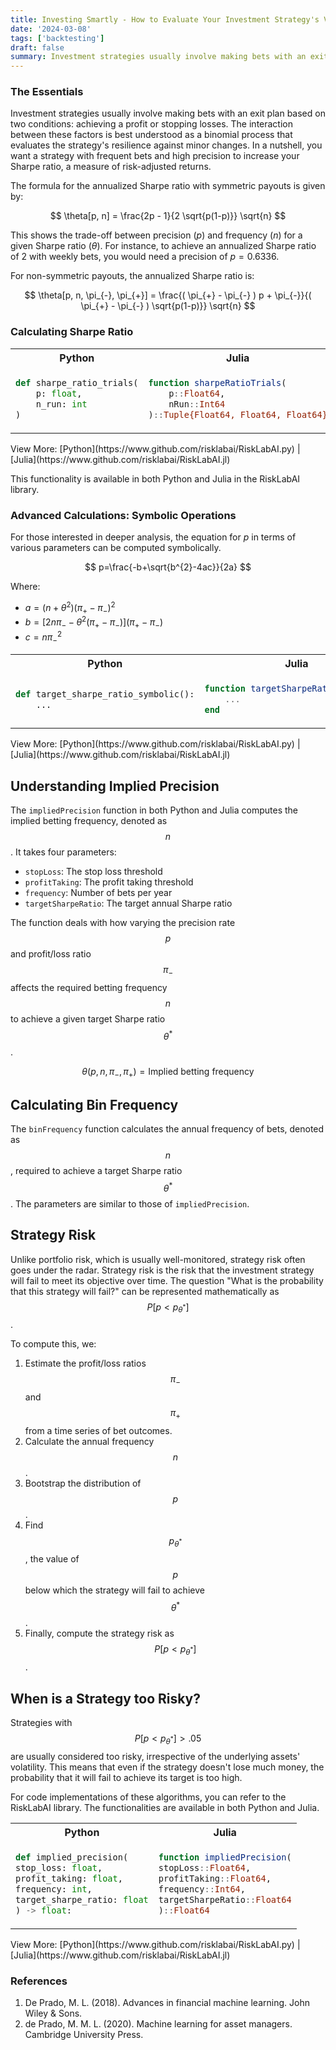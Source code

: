 ```yaml
---
title: Investing Smartly - How to Evaluate Your Investment Strategy's Vulnerability
date: '2024-03-08'
tags: ['backtesting']
draft: false
summary: Investment strategies usually involve making bets with an exit plan based on two conditions - achieving a profit or stopping losses. The interaction between these factors is best understood as a binomial process that evaluates the strategy's resilience against minor changes.
---
```


### The Essentials

Investment strategies usually involve making bets with an exit plan based on two conditions: achieving a profit or stopping losses. The interaction between these factors is best understood as a binomial process that evaluates the strategy's resilience against minor changes. In a nutshell, you want a strategy with frequent bets and high precision to increase your Sharpe ratio, a measure of risk-adjusted returns.

The formula for the annualized Sharpe ratio with symmetric payouts is given by:

$$
\theta[p, n] = \frac{2p - 1}{2 \sqrt{p(1-p)}} \sqrt{n}
$$

This shows the trade-off between precision $(p)$ and frequency $(n)$ for a given Sharpe ratio $(\theta)$. For instance, to achieve an annualized Sharpe ratio of 2 with weekly bets, you would need a precision of $p=0.6336$.

For non-symmetric payouts, the annualized Sharpe ratio is:

$$
\theta[p, n, \pi_{-}, \pi_{+}] = \frac{( \pi_{+} - \pi_{-} ) p + \pi_{-}}{( \pi_{+} - \pi_{-} ) \sqrt{p(1-p)}} \sqrt{n}
$$

### Calculating Sharpe Ratio

<div style={{display: 'flex', justifyContent: 'center'}}>
  <table style={{tableLayout: 'fixed', width: '90%'}}>
  <tr>
    <th style={{width: '50%', textAlign: 'center'}}>Python</th>
    <th style={{width: '50%', textAlign: 'center'}}>Julia</th>
  </tr>

  <tr>
  <td style={{border: '1px solid transparent'}}>

```python
def sharpe_ratio_trials(
    p: float,
    n_run: int
)
```

  </td>
  <td style={{border: '1px solid transparent'}}>

```julia
function sharpeRatioTrials(
    p::Float64,
    nRun::Int64
)::Tuple{Float64, Float64, Float64}
```

  </td>
  </tr>
  </table>
</div>
View More: [Python](https://www.github.com/risklabai/RiskLabAI.py) | [Julia](https://www.github.com/risklabai/RiskLabAI.jl)

This functionality is available in both Python and Julia in the RiskLabAI library.

### Advanced Calculations: Symbolic Operations

For those interested in deeper analysis, the equation for $p$ in terms of various parameters can be computed symbolically.

$$
p=\frac{-b+\sqrt{b^{2}-4ac}}{2a}
$$

Where:

- $a=(n+\theta^{2})(\pi_{+}-\pi_{-})^{2}$
- $b=[2n\pi_{-}-\theta^{2}(\pi_{+}-\pi_{-})](\pi_{+}-\pi_{-})$
- $c=n \pi_{-}^{2}$

<div style={{display: 'flex', justifyContent: 'center'}}>
  <table style={{tableLayout: 'fixed', width: '90%'}}>
  <tr>
    <th style={{width: '50%', textAlign: 'center'}}>Python</th>
    <th style={{width: '50%', textAlign: 'center'}}>Julia</th>
  </tr>

  <tr>
  <td style={{border: '1px solid transparent'}}>

```python
def target_sharpe_ratio_symbolic():
    ...

```

  </td>
  <td style={{border: '1px solid transparent'}}>

```julia
function targetSharpeRatioSymbolic()
    ...
end
```

  </td>
  </tr>
  </table>
</div>
View More: [Python](https://www.github.com/risklabai/RiskLabAI.py) | [Julia](https://www.github.com/risklabai/RiskLabAI.jl)

## Understanding Implied Precision

The `impliedPrecision` function in both Python and Julia computes the implied betting frequency, denoted as $$n$$. It takes four parameters:

- `stopLoss`: The stop loss threshold
- `profitTaking`: The profit taking threshold
- `frequency`: Number of bets per year
- `targetSharpeRatio`: The target annual Sharpe ratio

The function deals with how varying the precision rate $$p$$ and profit/loss ratio $$\pi_{-}$$ affects the required betting frequency $$n$$ to achieve a given target Sharpe ratio $$\theta^{*}$$.

$$
\theta(p, n, \pi_{-}, \pi_{+}) = \text{Implied betting frequency}
$$

## Calculating Bin Frequency

The `binFrequency` function calculates the annual frequency of bets, denoted as $$n$$, required to achieve a target Sharpe ratio $$\theta^{*}$$. The parameters are similar to those of `impliedPrecision`.

## Strategy Risk

Unlike portfolio risk, which is usually well-monitored, strategy risk often goes under the radar. Strategy risk is the risk that the investment strategy will fail to meet its objective over time. The question "What is the probability that this strategy will fail?" can be represented mathematically as $$ P[p<p_{\theta^{*}}] $$.

To compute this, we:

1. Estimate the profit/loss ratios $$\pi_{-}$$ and $$\pi_{+}$$ from a time series of bet outcomes.
2. Calculate the annual frequency $$n$$.
3. Bootstrap the distribution of $$p$$.
4. Find $$p_{\theta^{*}}$$, the value of $$p$$ below which the strategy will fail to achieve $$\theta^{*}$$.
5. Finally, compute the strategy risk as $$P[p<p_{\theta^{*}}]$$.

## When is a Strategy too Risky?

Strategies with $$P[p<p_{\theta^{*}}] > .05$$ are usually considered too risky, irrespective of the underlying assets' volatility. This means that even if the strategy doesn't lose much money, the probability that it will fail to achieve its target is too high.

For code implementations of these algorithms, you can refer to the RiskLabAI library. The functionalities are available in both Python and Julia.

<div style={{display: 'flex', justifyContent: 'center'}}>
  <table style={{tableLayout: 'fixed', width: '90%'}}>
  <tr>
    <th style={{width: '50%', textAlign: 'center'}}>Python</th>
    <th style={{width: '50%', textAlign: 'center'}}>Julia</th>
  </tr>

  <tr>
  <td style={{border: '1px solid transparent'}}>

```python
def implied_precision(
stop_loss: float,
profit_taking: float,
frequency: int,
target_sharpe_ratio: float
) -> float:
```

  </td>
  <td style={{border: '1px solid transparent'}}>

```julia
function impliedPrecision(
stopLoss::Float64,
profitTaking::Float64,
frequency::Int64,
targetSharpeRatio::Float64
)::Float64
```

  </td>
  </tr>
  </table>
</div>
View More: [Python](https://www.github.com/risklabai/RiskLabAI.py) | [Julia](https://www.github.com/risklabai/RiskLabAI.jl)

### References

1. De Prado, M. L. (2018). Advances in financial machine learning. John Wiley & Sons.
2. de Prado, M. M. L. (2020). Machine learning for asset managers. Cambridge University Press.
